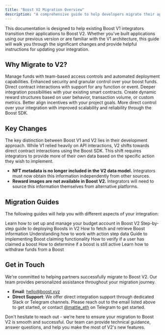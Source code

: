 ```yaml
---
title: "Boost V2 Migration Overview"
description: "A comprehensive guide to help developers migrate their applications from Boost V1 to V2"
---
```


This documentation is designed to help existing Boost V1 integrators transition their applications to Boost V2. 
Whether you've built applications using our previous version or are familiar with the V1 architecture, 
this guide will walk you through the significant changes and provide helpful instructions for updating your integration.

## Why Migrate to V2?

<CardGroup cols={2}>
  <Card title="Smart Budget Accounts" icon="wallet">
    Manage funds with team-based access controls and automated deployment capabilities. Enhanced security and granular control over your boost funds.
  </Card>
  <Card title="Flexible Integration" icon="plug">
    Direct contract interactions with support for any function or event. Deeper integration possibilities with your existing smart contracts.
  </Card>
  <Card title="Variable Rewards" icon="chart-line">
    Create dynamic reward structures based on user behavior, transaction volume, or custom metrics. Better align incentives with your project goals.
  </Card>
  <Card title="Enhanced Control" icon="sliders">
    More direct control over your integration with improved scalability and reliability through the Boost SDK.
  </Card>
</CardGroup>

## Key Changes

The key distinction between Boost V1 and V2 lies in their development approach. While V1 relied heavily on API interactions, V2 shifts towards direct contract interactions using the Boost SDK. 
This shift requires integrators to provide more of their own data based on the specific action they wish to implement.

- **NFT metadata is no longer included in the V2 data model.** Integrators must now obtain this information independently from other sources.
- **Reward images are not available in Boost V2.** Integrators will need to source this information themselves from alternative platforms.

## Migration Guides

The following guides will help you with different aspects of your integration:

<CardGroup>
  <Card
    title="Setting Up a Budget Account"
    icon="wallet"
    href="/v2/documentation/migration/budget-accounts"
  >
    Learn how to set up and manage your budget account in Boost V2
  </Card>
  <Card
    title="Deploying Boosts"
    icon="rocket"
    href="/v2/documentation/migration/deploying"
  >
    Step-by-step guide to deploying Boosts in V2
  </Card>
  <Card
    title="Fetching Boosts"
    icon="magnifying-glass"
    href="/v2/documentation/migration/fetching"
  >
    How to fetch and retrieve Boost information
  </Card>
  <Card
    title="Extracting Data from Action Steps"
    icon="code"
    href="/v2/documentation/migration/action-steps"
  >
    Understanding how to work with action step data
  </Card>
  <Card
    title="Claiming Boosts"
    icon="gift"
    href="/v2/documentation/migration/claiming"
  >
    Guide to implementing Boost claiming functionality
  </Card>
  <Card
    title="Checking Claim Status"
    icon="circle-check"
    href="/v2/documentation/migration/claim-status"
  >
    How to verify if a user has claimed a boost
  </Card>
  <Card
    title="Checking Boost Status"
    icon="circle-info"
    href="/v2/documentation/migration/boost-status"
  >
    How to determine if a boost is still active
  </Card>
  <Card
    title="Withdrawing Funds"
    icon="money-bill-transfer"
    href="/v2/documentation/migration/withdrawing"
  >
    Learn how to withdraw funds from a Boost
  </Card>
</CardGroup>

## Get in Touch

We're committed to helping partners successfully migrate to Boost V2. Our team provides personalized assistance throughout your migration journey.

- **Email**: [hello@boost.xyz](mailto:hello@boost.xyz)
- **Direct Support**: We offer direct integration support through dedicated Slack or Telegram channels. Please reach out to the email listed above to get started, 
or contact [@mattie_eth](https://t.me/mattie_eth) on Telegram to get started.

Don't hesitate to reach out - we're here to ensure your migration to Boost V2 is smooth and successful. Our team can provide technical guidance, answer questions, and help you make the most of V2's new features.
